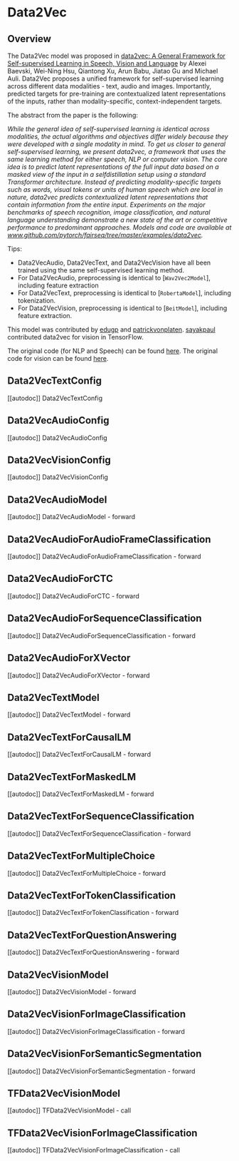 <!--Copyright 2022 The HuggingFace Team. All rights reserved.

Licensed under the Apache License, Version 2.0 (the "License"); you may not use this file except in compliance with
the License. You may obtain a copy of the License at

http://www.apache.org/licenses/LICENSE-2.0

Unless required by applicable law or agreed to in writing, software distributed under the License is distributed on
an "AS IS" BASIS, WITHOUT WARRANTIES OR CONDITIONS OF ANY KIND, either express or implied. See the License for the
specific language governing permissions and limitations under the License.
-->

# Data2Vec

## Overview

The Data2Vec model was proposed in [data2vec: A General Framework for Self-supervised Learning in Speech, Vision and Language](https://arxiv.org/pdf/2202.03555) by Alexei Baevski, Wei-Ning Hsu, Qiantong Xu, Arun Babu, Jiatao Gu and Michael Auli.
Data2Vec proposes a unified framework for self-supervised learning across different data modalities - text, audio and images.
Importantly, predicted targets for pre-training are contextualized latent representations of the inputs, rather than modality-specific, context-independent targets.

The abstract from the paper is the following:

*While the general idea of self-supervised learning is identical across modalities, the actual algorithms and
objectives differ widely because they were developed with a single modality in mind. To get us closer to general
self-supervised learning, we present data2vec, a framework that uses the same learning method for either speech,
NLP or computer vision. The core idea is to predict latent representations of the full input data based on a
masked view of the input in a selfdistillation setup using a standard Transformer architecture.
Instead of predicting modality-specific targets such as words, visual tokens or units of human speech which
are local in nature, data2vec predicts contextualized latent representations that contain information from
the entire input. Experiments on the major benchmarks of speech recognition, image classification, and
natural language understanding demonstrate a new state of the art or competitive performance to predominant approaches.
Models and code are available at www.github.com/pytorch/fairseq/tree/master/examples/data2vec.*

Tips:

- Data2VecAudio, Data2VecText, and Data2VecVision have all been trained using the same self-supervised learning method.
- For Data2VecAudio, preprocessing is identical to [`Wav2Vec2Model`], including feature extraction
- For Data2VecText, preprocessing is identical to [`RobertaModel`], including tokenization.
- For Data2VecVision, preprocessing is identical to [`BeitModel`], including feature extraction.

This model was contributed by [edugp](https://huggingface.co/edugp) and [patrickvonplaten](https://huggingface.co/patrickvonplaten).
[sayakpaul](https://github.com/sayakpaul) contributed data2vec for vision in TensorFlow.

The original code (for NLP and Speech) can be found [here](https://github.com/pytorch/fairseq/tree/main/examples/data2vec).
The original code for vision can be found [here](https://github.com/facebookresearch/data2vec_vision/tree/main/beit).


## Data2VecTextConfig

[[autodoc]] Data2VecTextConfig

## Data2VecAudioConfig

[[autodoc]] Data2VecAudioConfig

## Data2VecVisionConfig

[[autodoc]] Data2VecVisionConfig


## Data2VecAudioModel

[[autodoc]] Data2VecAudioModel
    - forward

## Data2VecAudioForAudioFrameClassification

[[autodoc]] Data2VecAudioForAudioFrameClassification
    - forward

## Data2VecAudioForCTC

[[autodoc]] Data2VecAudioForCTC
    - forward

## Data2VecAudioForSequenceClassification

[[autodoc]] Data2VecAudioForSequenceClassification
    - forward

## Data2VecAudioForXVector

[[autodoc]] Data2VecAudioForXVector
    - forward

## Data2VecTextModel

[[autodoc]] Data2VecTextModel
    - forward

## Data2VecTextForCausalLM

[[autodoc]] Data2VecTextForCausalLM
    - forward

## Data2VecTextForMaskedLM

[[autodoc]] Data2VecTextForMaskedLM
    - forward

## Data2VecTextForSequenceClassification

[[autodoc]] Data2VecTextForSequenceClassification
    - forward

## Data2VecTextForMultipleChoice

[[autodoc]] Data2VecTextForMultipleChoice
    - forward

## Data2VecTextForTokenClassification

[[autodoc]] Data2VecTextForTokenClassification
    - forward

## Data2VecTextForQuestionAnswering

[[autodoc]] Data2VecTextForQuestionAnswering
    - forward

## Data2VecVisionModel

[[autodoc]] Data2VecVisionModel
    - forward

## Data2VecVisionForImageClassification

[[autodoc]] Data2VecVisionForImageClassification
    - forward

## Data2VecVisionForSemanticSegmentation

[[autodoc]] Data2VecVisionForSemanticSegmentation
    - forward

## TFData2VecVisionModel

[[autodoc]] TFData2VecVisionModel
    - call

## TFData2VecVisionForImageClassification

[[autodoc]] TFData2VecVisionForImageClassification
    - call